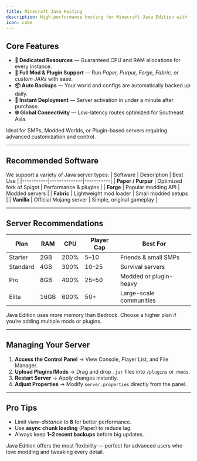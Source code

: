 ```yaml
---
title: Minecraft Java Hosting
description: High-performance hosting for Minecraft Java Edition with full control over mods, plugins, and configurations.
icon: cube
---
```


## Core Features
- **🔋 Dedicated Resources** — Guaranteed CPU and RAM allocations for every instance.  
- **🧩 Full Mod & Plugin Support** — Run *Paper, Purpur, Forge, Fabric,* or *custom JARs* with ease.  
- **📦 Auto Backups** — Your world and configs are automatically backed up daily.  
- **🚀 Instant Deployment** — Server activation in under a minute after purchase.  
- **🌐 Global Connectivity** — Low-latency routes optimized for Southeast Asia.  

<Tip>
  Ideal for SMPs, Modded Worlds, or Plugin-based servers requiring advanced customization and control.
</Tip>

---

## Recommended Software
We support a variety of Java server types:
| Software | Description | Best Use |
|-----------|--------------|-----------|
| **Paper / Purpur** | Optimized fork of Spigot | Performance & plugins |
| **Forge** | Popular modding API | Modded servers |
| **Fabric** | Lightweight mod loader | Small modded setups |
| **Vanilla** | Official Mojang server | Simple, original gameplay |

---

## Server Recommendations
| Plan | RAM | CPU | Player Cap | Best For |
|------|-----|-----|-------------|-----------|
| Starter | 2GB | 200% | 5–10 | Friends & small SMPs |
| Standard | 4GB | 300% | 10–25 | Survival servers |
| Pro | 8GB | 400% | 25–50 | Modded or plugin-heavy |
| Elite | 16GB | 600% | 50+ | Large-scale communities |

<Info>
  Java Edition uses more memory than Bedrock. Choose a higher plan if you’re adding multiple mods or plugins.
</Info>

---

## Managing Your Server
1. **Access the Control Panel** → View Console, Player List, and File Manager.  
2. **Upload Plugins/Mods** → Drag and drop `.jar` files into `/plugins` or `/mods`.  
3. **Restart Server** → Apply changes instantly.  
4. **Adjust Properties** → Modify `server.properties` directly from the panel.  

---

## Pro Tips
- Limit *view-distance* to **8** for better performance.  
- Use **async chunk loading** (Paper) to reduce lag.  
- Always keep **1–2 recent backups** before big updates.  

<Note>
  Java Edition offers the most flexibility — perfect for advanced users who love modding and tweaking every detail.
</Note>
